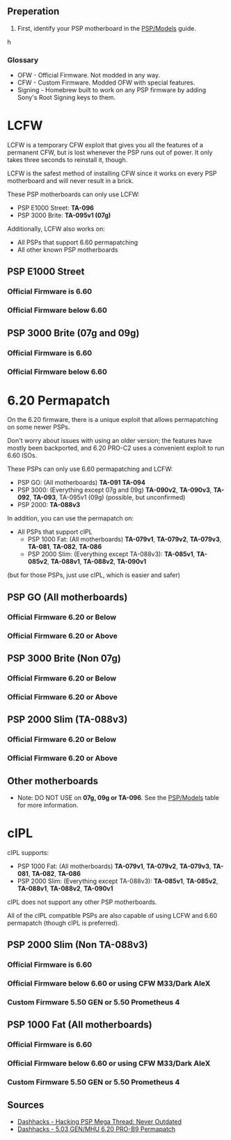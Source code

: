 ==Preperation==

# First, identify your PSP motherboard in the [[PSP/Models]] guide.
h
===Glossary===

* OFW - Official Firmware. Not modded in any way.
* CFW - Custom Firmware. Modded OFW with special features.
* Signing - Homebrew built to work on any PSP firmware by adding Sony's Root Signing keys to them.

=LCFW=

LCFW is a temporary CFW exploit that gives you all the features of a permanent CFW, but is lost whenever the PSP runs out of power. It only takes three seconds to reinstall it, though.

LCFW is the safest method of installing CFW since it works on every PSP motherboard and will never result in a brick.

These PSP motherboards can only use LCFW:

* PSP E1000 Street: '''TA-096'''
* PSP 3000 Brite: '''TA-095v1 (07g)'''

Additionally, LCFW also works on:

* All PSPs that support 6.60 permapatching
* All other known PSP motherboards

==PSP E1000 Street==

===Official Firmware is 6.60===

{{Install 6.60 PRO}}

{{Temporary CFW}}

===Official Firmware below 6.60===

{{Download OFW 6.60}}

{{Install 6.60 PRO}}

{{Temporary CFW}}



==PSP 3000 Brite (07g and 09g)==

===Official Firmware is 6.60===

{{Install 6.60 PRO}}

{{Temporary CFW}}

===Official Firmware below 6.60===

{{Download OFW 6.60}}

{{Install 6.60 PRO}}

{{Temporary CFW}}



=6.20 Permapatch=

{{Note|This method is only for people who absolutely cannot wait three seconds to recover CFW when the PSP runs out of power. Otherwise, we strongly recommend using [[LCFW]], an easier method where there is no risk of bricking your PSP!}}

On the 6.20 firmware, there is a unique exploit that allows permapatching on some newer PSPs.

Don't worry about issues with using an older version; the features have mostly been backported, and 6.20 PRO-C2 uses a convenient exploit to run 6.60 ISOs.

These PSPs can only use 6.60 permapatching and LCFW:

* PSP GO: (All motherboards) '''TA-091''' '''TA-094'''
* PSP 3000: (Everything except 07g and 09g) '''TA-090v2''', '''TA-090v3''', '''TA-092''', '''TA-093''', TA-095v1 (09g) (possible, but unconfirmed)
* PSP 2000: '''TA-088v3'''

In addition, you can use the permapatch on:

* All PSPs that support cIPL
** PSP 1000 Fat: (All motherboards) '''TA-079v1''', '''TA-079v2''', '''TA-079v3''', '''TA-081''', '''TA-082''', '''TA-086'''
** PSP 2000 Slim: (Everything except TA-088v3): '''TA-085v1''', '''TA-085v2''', '''TA-088v1''', '''TA-088v2''', '''TA-090v1'''

(but for those PSPs, just use cIPL, which is easier and safer)

==PSP GO (All motherboards)==

===Official Firmware 6.20 or Below===

{{Install 6.20 PRO}}

===Official Firmware 6.20 or Above===

{{Downgrade to OFW 6.20}}

{{Install 6.20 PRO}}

==PSP 3000 Brite (Non 07g)==

===Official Firmware 6.20 or Below===

{{Install 6.20 PRO}}

===Official Firmware 6.20 or Above===

{{Downgrade to OFW 6.20}}

{{Install 6.20 PRO}}

==PSP 2000 Slim (TA-088v3)==

===Official Firmware 6.20 or Below===

{{Install 6.20 PRO}}

===Official Firmware 6.20 or Above===

{{Downgrade to OFW 6.20}}

{{Install 6.20 PRO}}


==Other motherboards==

* Note: DO NOT USE on '''07g, 09g or TA-096'''. See the [[PSP/Models]] table for more information.



=cIPL=

cIPL supports:

* PSP 1000 Fat: (All motherboards) '''TA-079v1''', '''TA-079v2''', '''TA-079v3''', '''TA-081''', '''TA-082''', '''TA-086'''
* PSP 2000 Slim: (Everything except TA-088v3): '''TA-085v1''', '''TA-085v2''', '''TA-088v1''', '''TA-088v2''', '''TA-090v1'''

cIPL does not support any other PSP motherboards.

All of the cIPL compatible PSPs are also capable of using LCFW and 6.60 permapatch (though cIPL is preferred).

==PSP 2000 Slim (Non TA-088v3)==

===Official Firmware is 6.60===

{{Install 6.60 PRO}}

{{cIPL Flash 6.60 PRO}}

===Official Firmware below 6.60 or using CFW M33/Dark AleX===

{{Download OFW 6.60}}

{{Install 6.60 PRO}}

{{cIPL Flash 6.60 PRO}}

===Custom Firmware 5.50 GEN or 5.50 Prometheus 4===

{{Remove GEN Version Protect}}

{{Download OFW 6.60}}

{{Install 6.60 PRO}}

{{cIPL Flash 6.60 PRO}}


==PSP 1000 Fat (All motherboards)==

===Official Firmware is 6.60===

{{Install 6.60 PRO}}

{{cIPL Flash 6.60 PRO}}

===Official Firmware below 6.60 or using CFW M33/Dark AleX===

{{Download OFW 6.60}}

{{Install 6.60 PRO}}

{{cIPL Flash 6.60 PRO}}

===Custom Firmware 5.50 GEN or 5.50 Prometheus 4===

{{Remove GEN Version Protect}}

{{Download OFW 6.60}}

{{Install 6.60 PRO}}

{{cIPL Flash 6.60 PRO}}

==Sources==

* [http://forums.dashhacks.com/psp-tutorials-guides/306417-hacking-psp-mega-thread-never-outdated.html Dashhacks - Hacking PSP Mega Thread: Never Outdated]
* [http://forums.dashhacks.com/psp-tutorials-guides/295996-5-03-gen-mhu-ofw-6-20-pro-b-9-permanent.html Dashhacks - 5.03 GEN/MHU 6.20 PRO-B9 Permapatch]
